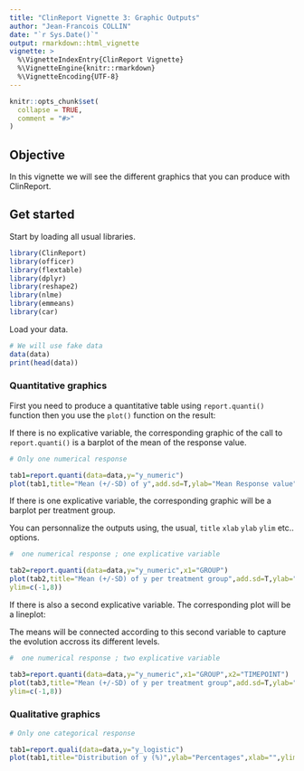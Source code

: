 ```yaml
---
title: "ClinReport Vignette 3: Graphic Outputs"
author: "Jean-Francois COLLIN"
date: "`r Sys.Date()`"
output: rmarkdown::html_vignette
vignette: >
  %\VignetteIndexEntry{ClinReport Vignette}
  %\VignetteEngine{knitr::rmarkdown}
  %\VignetteEncoding{UTF-8}
---
```


```r
knitr::opts_chunk$set(
  collapse = TRUE,
  comment = "#>"
)
```
## Objective

In this vignette we will see the different graphics that you can produce with ClinReport.


## Get started

Start by loading all usual libraries.

```r
library(ClinReport)
library(officer)
library(flextable)
library(dplyr)
library(reshape2)
library(nlme)
library(emmeans)
library(car)
```

Load your data.

```r
# We will use fake data
data(data)
print(head(data))
```



### Quantitative graphics

First you need to produce a quantitative table using `report.quanti()` function
then you use the `plot()` function on the result: 


If there is no explicative variable, the corresponding graphic of the call to `report.quanti()`
is a barplot of the mean of the response value.

```r
# Only one numerical response

tab1=report.quanti(data=data,y="y_numeric")
plot(tab1,title="Mean (+/-SD) of y",add.sd=T,ylab="Mean Response value",xlab="")
```


If there is one explicative variable, the corresponding graphic will be a
barplot per treatment group.

You can personnalize the outputs using, the usual, `title` `xlab` `ylab` `ylim` etc.. options.

```r
#  one numerical response ; one explicative variable

tab2=report.quanti(data=data,y="y_numeric",x1="GROUP")
plot(tab2,title="Mean (+/-SD) of y per treatment group",add.sd=T,ylab="Mean of y",xlab="",
ylim=c(-1,8))
```

If there is also a second explicative variable. The corresponding plot will be a lineplot:

The means will be connected according to this second variable to capture the evolution
accross its different levels.


```r
#  one numerical response ; two explicative variable

tab3=report.quanti(data=data,y="y_numeric",x1="GROUP",x2="TIMEPOINT")
plot(tab3,title="Mean (+/-SD) of y per treatment group",add.sd=T,ylab="Mean of y",xlab="",
ylim=c(-1,8))
```


### Qualitative graphics




```r
# Only one categorical response

tab1=report.quali(data=data,y="y_logistic")
plot(tab1,title="Distribution of y (%)",ylab="Percentages",xlab="",ylim=c(0,100))
```












